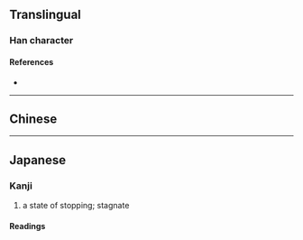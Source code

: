 {{also|滯}}
{{character info}}
==Translingual==
{{CJKV-forms|滯|滞|滞|滯}}

===Han character===
{{Han char|rn=85|rad=水|as=09|asj=10|sn=12|snj=13|four=|canj=ETJB|ids=⿰氵帯(J),⿰氵带(G)}}

====References====
* {{Han ref|kx=0639.111|dkj=18067|hdz=31669.020|uh=6EDE|ud=28382}}

----

==Chinese==
{{zh-see|滯}}

----

==Japanese==
{{ja-kanji forms|滞|滯}}

===Kanji===
{{ja-kanji|grade=c|rs=水09|kyu=滯}}

# a state of stopping; stagnate

====Readings====
{{ja-readings
|goon=たい
|kanon=たい
|kun=とどこお-る
}}